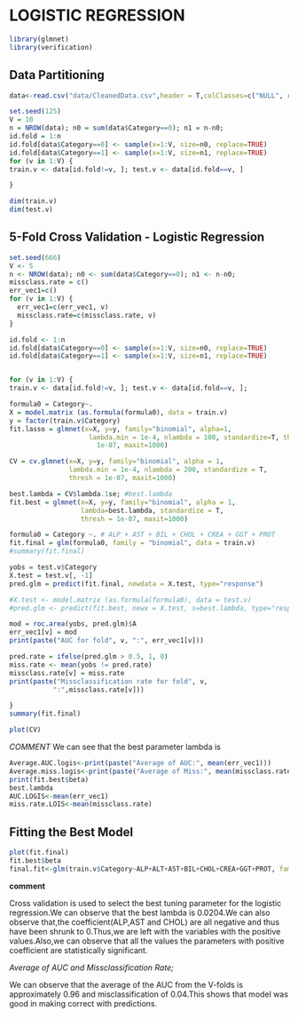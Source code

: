 
# LOGISTIC REGRESSION

```r
library(glmnet)
library(verification)
```

## Data Partitioning

```r

data<-read.csv("data/CleanedData.csv",header = T,colClasses=c("NULL", rep(NA, 13))) 

set.seed(125)
V = 10
n = NROW(data); n0 = sum(data$Category==0); n1 = n-n0;
id.fold = 1:n
id.fold[data$Category==0] <- sample(x=1:V, size=n0, replace=TRUE)
id.fold[data$Category==1] <- sample(x=1:V, size=n1, replace=TRUE)
for (v in 1:V) {
train.v <- data[id.fold!=v, ]; test.v <- data[id.fold==v, ]

}

dim(train.v)
dim(test.v)
```

## 5-Fold Cross Validation - Logistic Regression

```r
set.seed(666)
V <- 5
n <- NROW(data); n0 <- sum(data$Category==0); n1 <- n-n0;
missclass.rate = c()
err_vec1=c()
for (v in 1:V) {
  err_vec1=c(err_vec1, v)
  missclass.rate=c(missclass.rate, v)
}

id.fold <- 1:n
id.fold[data$Category==0] <- sample(x=1:V, size=n0, replace=TRUE)
id.fold[data$Category==1] <- sample(x=1:V, size=n1, replace=TRUE)


for (v in 1:V) {
train.v <- data[id.fold!=v, ]; test.v <- data[id.fold==v, ];

formula0 = Category~.
X = model.matrix (as.formula(formula0), data = train.v)
y = factor(train.v$Category)
fit.lasso = glmnet(x=X, y=y, family="binomial", alpha=1, 
                    lambda.min = 1e-4, nlambda = 100, standardize=T, thresh = 
                      1e-07, maxit=1000)

CV = cv.glmnet(x=X, y=y, family="binomial", alpha = 1,
               lambda.min = 1e-4, nlambda = 200, standardize = T,
               thresh = 1e-07, maxit=1000)

best.lambda = CV$lambda.1se; #best.lambda  
fit.best = glmnet(x=X, y=y, family="binomial", alpha = 1,
                  lambda=best.lambda, standardize = T, 
                  thresh = 1e-07, maxit=1000)

formula0 = Category ~. # ALP + AST + BIL + CHOL + CREA + GGT + PROT
fit.final = glm(formula0, family = "binomial", data = train.v)
#summary(fit.final)

yobs = test.v$Category
X.test = test.v[, -1]
pred.glm = predict(fit.final, newdata = X.test, type="response")

#X.test <- model.matrix (as.formula(formula0), data = test.v)
#pred.glm <- predict(fit.best, newx = X.test, s=best.lambda, type="response")

mod = roc.area(yobs, pred.glm)$A
err_vec1[v] = mod
print(paste("AUC for fold", v, ":", err_vec1[v]))

pred.rate = ifelse(pred.glm > 0.5, 1, 0)
miss.rate <- mean(yobs != pred.rate)
missclass.rate[v] = miss.rate
print(paste("Missclassification rate for fold", v,
           ":",missclass.rate[v]))

}
summary(fit.final)
```


```r
plot(CV)
```

*COMMENT*
We can see that the best parameter lambda is 


```r
Average.AUC.logis<-print(paste("Average of AUC:", mean(err_vec1)))
Average.miss.logis<-print(paste("Average of Miss:", mean(missclass.rate)))
print(fit.best$beta)
best.lambda
AUC.LOGIS<-mean(err_vec1)
miss.rate.LOIS<-mean(missclass.rate)

```


## Fitting the Best Model

```r
plot(fit.final)
fit.best$beta
final.fit<-glm(train.v$Category~ALP+ALT+AST+BIL+CHOL+CREA+GGT+PROT, family = (link =  "binomial"), data = train.v)

```



**comment**

Cross validation is used to select the best tuning parameter for the logistic regression.We can observe that the best lambda is 0.0204.We can also observe that,the coefficient(ALP,AST and CHOL) are all negative and thus have been shrunk to 0.Thus,we are left with the variables with the positive values.Also,we can observe that all the values the parameters with positive coefficient are statistically significant.

*Average of AUC and Missclassification Rate;*

We can observe that the average of the AUC from the V-folds is approximately 0.96 and misclassification of 0.04.This shows that model was good in making correct with predictions.




